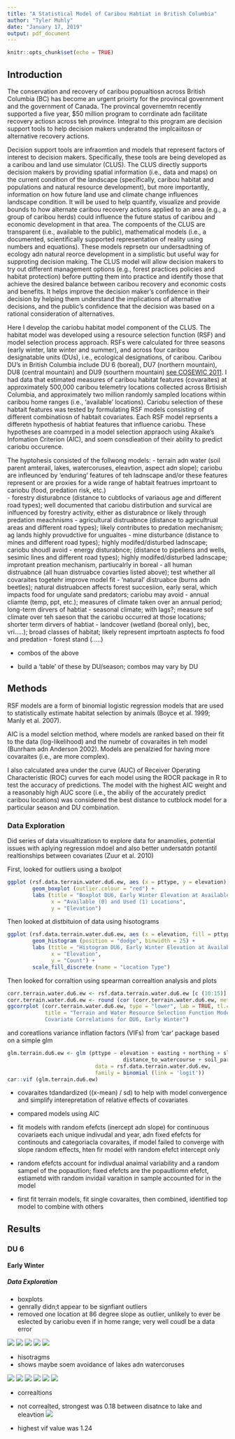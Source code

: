 ```yaml
---
title: "A Statistical Model of Caribou Habtiat in British Columbia"
author: "Tyler Muhly"
date: "January 17, 2019"
output: pdf_document
---
```


```r
knitr::opts_chunk$set(echo = TRUE)
```

## Introduction
The conservation and recovery of caribou popualtiosn across British Columbia (BC) has become an urgent prioirty for the provincal government and the government of Canada. The provincal governemtn recently supported a five year, $50 million program to corrdinate adn facilitate recovery actiosn across teh province. Integral to this program are decision support tools to help decision makers underatnd the implcaiitosn or alternative recovery actions. 

Decision support tools are infraomtion and models that represent factors of interest to decision makers. Specifically, these tools are being developed as a caribou and land use simulator (CLUS). The CLUS directly supports decision makers by providing spatial information (i.e., data and maps) on the current condition of the landscape (specifically, caribou habitat and populations and natural resource development), but more importantly, information on how future land use and climate change influences landscape condition. It will be used to help quantify, visualize and provide bounds to how alternate caribou recovery actions applied to an area (e.g., a group of caribou herds) could influence the future status of caribou and economic development in that area. The compoents of the CLUS are  transparent (i.e., available to the public), mathematical models (i.e., a documented, scientifically supported representation of reality using numbers and equations). These models reprsetn our undersadtning of ecology adn natural reorce development in a simplistic but useful way for supproting decision making. The CLUS model will allow decision makers to try out different management options (e.g., forest practices policies and habitat protection) before putting them into practice and identify those that achieve the desired balance between caribou recovery and economic costs and benefits. It helps improve the decision maker’s confidence in their decision by helping them understand the implications of alternative decisions, and the public’s confidence that the decision was based on a rational consideration of alternatives. 

Here I develop the cariobu habitat model component of the CLUS. The habitat model was developed using a resource selection function (RSF) and model selection process approach.  RSFs were calculated for three seasons (early winter, late winter and summer), and across four caribou designatable units (DUs), i.e., ecological designations, of caribou. Caribou DU's  in British Columbia include DU 6 (boreal), DU7 (northern mountain), DU8 (central mountain) and DU9 (sourthern mountain) [see COSEWIC 2011](https://www.canada.ca/content/dam/eccc/migration/cosewic-cosepac/4e5136bf-f3ef-4b7a-9a79-6d70ba15440f/cosewic_caribou_du_report_23dec2011.pdf). I had data that estimated measures of caribou habitat features (covaraites) at approximately 500,000 caribou telemetry locations collected across Brtisish Columbia, and approximately two million randomly sampled locations within caribou home ranges (i.e., 'available' locations). Cariobu selection of these habtait features was tested by formulating RSF models consisting of different combinatiosn of habtait covariates. Each RSF model reprsents a differetn hypothesis of habtiat features that influence cariobu. These hypotheses are coamrped in a model selection appraoch using Akaike's Infomation Criterion (AIC), and soem consdieation of their ability to predict cariobu occurence. 

The hyptohesis consisted of the follwong models:
- terrain adn water (soil parent amterail, lakes, watercoruses, eleavtion, aspect adn slope); cariobu are infleunced by 'enduring' features of teh ladnscape and/or these features represent or are proxies for a wide range of habtait featrues imprtoant to cariobu (food, predation risk, etc.)   
- forestry disturabnce (distance to cubtlocks of variaous age and different road types); well documented that cariobu distirbution and survical are inlfuenced by forestry activity, either as disturabnce or likely through predation meachnisms
- agricultural distruabnce (distance to agricultrual areas and different road types); likely contributes to predation mechanism; ag lands highly provudctive for ungualtes
- mine disturbance (distance to mines and different road types); highly modifed/disturbed ladnscape; cariobu shoudl avoid
- energy disturabnce; (distance to pipeliens and wells, sesimic lines and different road types); highly modifed/disturbed ladnscape; improtant preation mechanism, partiucalrly in boreal
- all human distruabnce (all huan distruabce covarties listed above); test whether all covaraites togetehr improve model fit
- 'natural' distruabce (burns adn beetles); natural distruabcen affects forest succesiion, early seral, which impacts food for ungulate sand predators; cariobu may avoid
- annual cliamte (temp, ppt, etc.); measures of climate taken over an annual period; long-term dirvers of habtiat
- seasonal climate; with lags?; measure sof climate over teh saeson that the cariobu occurred at those locations; shorter term dirvers of habtiat
- landcover (wetland (boreal only), bec, vri.....); broad classes of habitat; likely represent imprtoatn asptects fo food and predation
- forest stand (.....)


- combos of the above

- build a 'table' of these by DU/season; combos may vary by DU




## Methods
RSF models are a form of binomial logistic regression models that are used to statistically estimate habitat selection by animals (Boyce et al. 1999; Manly et al. 2007).


AIC is a model selction method, where models are ranked based on their fit to the data (log-likelihood) and the numebr of covaraites in teh model (Bunrham adn Anderson 2002). Models are penalzied for having more covaraites (i.e., are more complex).  



 I also calculated area under the curve (AUC) of Receiver Operating Characteristic (ROC) curves for each model using the ROCR package in R to test the accuracy of predictions. The model with the highest AIC weight and a reasonably high AUC score (i.e., the abiliy of the accurately predict caribou locations) was considered the best distance to cutblock model for a particular season and DU combination.
 
 
### Data Exploration
Did series of data visualtizatiosn to explore data for anamolies, potential issues with aplying regression mdoel and also better undersatdn potantil realtionships between covariates (Zuur et al. 2010)
 
First, looked for outliers using a bxolpot
 
```r
ggplot (rsf.data.terrain.water.du6.ew, aes (x = pttype, y = elevation)) +
        geom_boxplot (outlier.colour = "red") +
        labs (title = "Boxplot DU6, Early Winter Elevation at Available (0) and Used (1) Locations",
              x = "Available (0) and Used (1) Locations",
              y = "Elevation")
```
 

Then looked at distbituion of data using hisotograms
```r
ggplot (rsf.data.terrain.water.du6.ew, aes (x = elevation, fill = pttype)) + 
        geom_histogram (position = "dodge", binwidth = 25) +
        labs (title = "Histogram DU6, Early Winter Elevation at Available (0) and Used (1) Locations",
              x = "Elevation",
              y = "Count") +
        scale_fill_discrete (name = "Location Type")
```

Then looked for corraltion using spearman correaltion analysis and plots

```r
corr.terrain.water.du6.ew <- rsf.data.terrain.water.du6.ew [c (10:15)]
corr.terrain.water.du6.ew <- round (cor (corr.terrain.water.du6.ew, method = "spearman"), 3)
ggcorrplot (corr.terrain.water.du6.ew, type = "lower", lab = TRUE, tl.cex = 10,  lab_size = 3,
            title = "Terrain and Water Resource Selection Function Model
            Covariate Correlations for DU6, Early Winter")
```


and coreatlions  variance inflation factors (VIFs) from 'car' package based on a simple glm
```r
glm.terrain.du6.ew <- glm (pttype ~ elevation + easting + northing + slope + distance_to_lake +
                                     distance_to_watercourse + soil_parent_material_name, 
                            data = rsf.data.terrain.water.du6.ew,
                            family = binomial (link = 'logit'))
car::vif (glm.terrain.du6.ew)
```

- covaraites tdandardized ((x-mean) / sd) to help with model convergence and simplify interepretation of relative effects of covariates


- compared models using AIC

- fit models with random efefcts (inercept adn slope) for continuous covariaets each unique indivudal and year, adn fixed efefcts for continouts and categoriacla covaraites, if model failed to converge with slope random effects, hten fir model with random efefct intercept only
- random efefcts account for indivdual anaimal variability and a random sampel of the popautlion; fixed efefcts are the popautliomn efefct, estiametd with random invidail varaition in sample accounted for in the model

- first fit terrain models, fit single covaraites, then combined, identified top model to combine with others


## Results

### DU 6
#### Early Winter
##### Data Exploration
- boxplots
- genrally didn;t appear to be signfiant outliers
- removed one location at 86 degree slope as outlier, unlikely to ever be eslected by cariobu even if in home range; very well coudl be a data error

![](plots/boxplot_terrain_water_du6_ew_elevation.png)
![](plots/boxplot_terrain_water_du6_ew_east.png)
![](plots/boxplot_terrain_water_du6_ew_north.png)
![](plots/boxplot_terrain_water_du6_ew_slope.png)
![](plots/boxplot_terrain_water_du6_ew_dist_lake.png)

- hisotragms
- shows maybe soem avoidance of lakes adn watercoruses

![](plots/hist_terrain_water_du6_ew_elevation.png)
![](plots/hist_terrain_water_du6_ew_eastness.png)
![](plots/hist_terrain_water_du6_ew_northness.png)
![](plots/hist_terrain_water_du6_ew_slope.png)
![](plots/hist_terrain_water_du6_ew_dist_lake.png)
![](plots/hist_terrain_water_du6_ew_dist_watercourse.png)

- correaltions
- not correalted, strongest was 0.18 between disatnce to lake and eleavtion
![](plots/corr_terrain_water.png)

- highest vif value was 1.24


